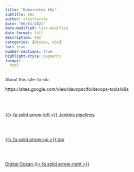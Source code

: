 ```yaml
---
title: "Kubernetes k8s"
subtitle: k8s
author: albertprofe
date: "06/01/2021"
date-modified: last-modified
date-format: full
description: k8s
categories: [devops, k8s]
toc: true
number-sections: true
highlight-style: pygments
format:
  html
---
```


About this site: to-do

https://sites.google.com/view/devopscifo/devops-tools/k8s<!--- navLinks -->
<br><br>
<div class=row>
<br>
<div class='column left previous'>
<br>
[{{< fa solid arrow-left >}} Jenkins pipelines](/devops/devops-tools-jenkins.qmd)
<br>
</div>
<br>
<div class='column center'>
<br>
[{{< fa solid arrow-up >}} top](#top)
<br>
</div>
<br>
<div class='column right next'>
<br>
[Digital Ocean  {{< fa solid arrow-right >}}](/devops/devops-tools-digitalocean.qmd)
<br>
</div>
<br>
</div>
